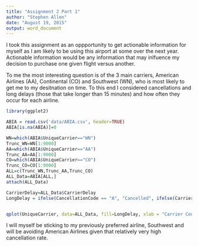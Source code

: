 ```yaml
---
title: "Assignment 2 Part 1"
author: "Stephen Allen"
date: "August 19, 2015"
output: word_document
---
```


I took this assignment as an oppportunity to get actionable information for myself as I am likely to be using this airport at some over the next year. Actionable information would be any information that may inlfuence my decision to purchase one given flight versus another.

To me the most interesting question is of the 3 main carriers, American Airlines (AA), Continental (CO) and Southwest (WN), who is most likely to get me to my desitnation on time.  To this end I considered cancellations and long delays (those that take longer than 15 minutes) and how often they occur for each airline.


```r
library(ggplot2)

ABIA = read.csv('data/ABIA.csv', header=TRUE)
ABIA[is.na(ABIA)]=0

WN=which(ABIA$UniqueCarrier=="WN")
Trunc_WN=WN[1:9000]
AA=which(ABIA$UniqueCarrier=="AA")
Trunc_AA=AA[1:9000]
CO=which(ABIA$UniqueCarrier=="CO")
Trunc_CO=CO[1:9000]
ALL=c(Trunc_WN,Trunc_AA,Trunc_CO)
ALL_Data=ABIA[ALL,]
attach(ALL_Data)

CarrierDelay=ALL_Data$CarrierDelay
LongDelay = ifelse(CancellationCode == "A", "Cancelled", ifelse(CarrierDelay > 15, "Long Delay", "Short or None"))


qplot(UniqueCarrier, data=ALL_Data, fill=LongDelay, xlab = "Carrier Code", ylab = "Flight" )
```


I will myself be sticking to my previously preferred airline, Southwest and will be avoiding American Airlines given that relatively very high cancellation rate.